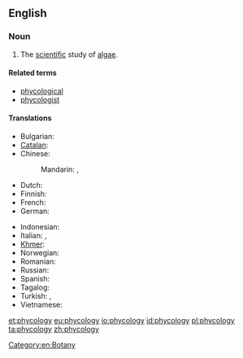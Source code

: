 ==English==
{{wikipedia}}

===Noun===
{{en-noun|-}}

# The [[scientific]] study of [[algae]].

====Related terms====
* [[phycological]]
* [[phycologist]]

====Translations====
{{trans-top|study of algae}}
* Bulgarian: {{t|bg|алгология}}
* [[Catalan]]: {{t|ca|ficologia|f}}
* Chinese:
*: Mandarin: {{t|cmn|藻類學|sc=Hani}}, {{t+|cmn|藻类学|tr=zǎolèixué|sc=Hani}}
* Dutch: {{t|nl|fycologie|f}}
* Finnish: {{t|fi|levätutkimus}}
* French: {{t+|fr|phycologie}}
* German: {{t+|de|Phykologie|f}}
{{trans-mid}}
* Indonesian: {{t+|id|fikologi}}
* Italian: {{t+|it|algologia|f}},  {{t|it|ficologia|f}}
* [[Khmer]]: {{t|km|វារីជាតិវិទ្យា|tr=vieriiciet|sc=Khmr}}
* Norwegian: {{t|no|fykologi}}
* Romanian: {{t|ro|ficologie|f}}
* Russian: {{t+|ru|альгология||m}}
* Spanish: {{t+|es|ficología|f}}
* Tagalog: {{t|tl|dalublumutan}}
* Turkish: {{t|tr|fikoloji}},  {{t|tr|algoloji}}
* Vietnamese: {{t|vi|thuộc tảo}}
{{trans-bottom}}

[[Category:en:Botany]]

[[et:phycology]]
[[eu:phycology]]
[[io:phycology]]
[[id:phycology]]
[[pl:phycology]]
[[ta:phycology]]
[[zh:phycology]]